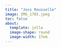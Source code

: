 ```yaml
---
title: "Jess Rousselle"
image: IMG_1785.jpeg
toc: false
about: 
  template: jolla
  image-shape: round
  image-width: 17em
---
```

